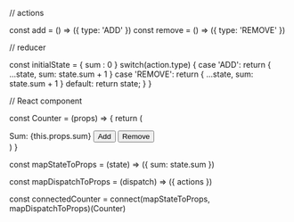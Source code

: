 // actions

const add = () => ({ type: 'ADD' })
const remove = () => ({ type: 'REMOVE' })

// reducer

const initialState = { sum : 0 }
  switch(action.type) {
    case 'ADD':
      return {
        ...state,
        sum: state.sum + 1
      }
    case 'REMOVE':
      return {
        ...state,
        sum: state.sum + 1
      }
    default:
      return state;
  }
}

// React component

const Counter = (props) => {
  return (
    <div>
      Sum: {this.props.sum}
      <button onClick={this.props.actions.add}>Add</button>
      <button onClick={this.props.actions.remove}>Remove</button>
    </div>
  )
}

const mapStateToProps = (state) => ({
  sum: state.sum
})

const mapDispatchToProps = (dispatch) => ({
  actions
})

const connectedCounter = connect(mapStateToProps, mapDispatchToProps)(Counter)
